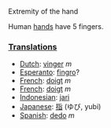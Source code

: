 Extremity of the hand

Human [[hand]]s have 5 fingers.

===[[Translation]]s===

*[[Dutch]]: [[vinger]] ''m''
*[[Esperanto]]: [[fingro]]?
*[[French]]: [[doigt]] ''m''
*[[French]]: [[doigt]] ''m''
*[[Indonesian]]: [[jari]]
*[[Japanese]]: [[指]] (ゆび, yubi)
*[[Spanish]]: [[dedo]] ''m''